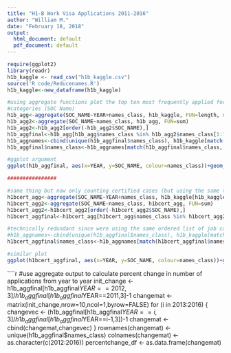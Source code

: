 ```yaml
---
title: "H1-B Work Visa Applications 2011-2016"
author: "William M."
date: "February 18, 2018"
output:
  html_document: default
  pdf_document: default
---
```


````r
require(ggplot2)
library(readr)
h1b_kaggle <- read_csv("h1b_kaggle.csv")
source('R code/Reducenames.R')
h1b_kaggle<-new_dataframe(h1b_kaggle)
````  

````r
#using aggregate functions plot the top ten most frequently applied for visa job
#categories (SOC Name)
h1b_agg<-aggregate(SOC_NAME~YEAR+names_class, h1b_kaggle, FUN=length, na.action = NULL)
h1b_agg2<-aggregate(SOC_NAME~names_class, h1b_agg, FUN=sum)
h1b_agg2<-h1b_agg2[order(-h1b_agg2$SOC_NAME),]
h1b_aggfinal<-h1b_agg[h1b_agg$names_class %in% h1b_agg2$names_class[1:10], ]
h1b_aggnames<-cbind(unique(h1b_aggfinal$names_class), h1b_kaggle[match(unique(h1b_aggfinal$names_class), h1b_kaggle$names_class), "SOC_NAME"])
h1b_aggfinal$names_class<-h1b_aggnames[match(h1b_aggfinal$names_class, h1b_aggnames[,1]),2]

#ggplot argument
ggplot(h1b_aggfinal, aes(x=YEAR, y=SOC_NAME, colour=names_class))+geom_line()

################

#same thing but now only counting certified cases (but using the same top ten categories)
h1bcert_agg<-aggregate(SOC_NAME~YEAR+names_class, h1b_kaggle[h1b_kaggle$CASE_STATUS=="CERTIFIED",], FUN=length, na.action = NULL)
h1bcert_agg2<-aggregate(SOC_NAME~names_class, h1bcert_agg, FUN=sum)
h1bcert_agg2<-h1bcert_agg2[order(-h1bcert_agg2$SOC_NAME),]
h1bcert_aggfinal<-h1bcert_agg[h1bcert_agg$names_class %in% h1bcert_agg2$names_class[1:10], ]

#technically redundant since were using the same ordered list of job categories as before
#h1b_aggnames<-cbind(unique(h1b_aggfinal$names_class), h1b_kaggle[match(unique(h1b_aggfinal$names_class), #h1b_kaggle$names_class), "SOC_NAME"])
h1bcert_aggfinal$names_class<-h1b_aggnames[match(h1bcert_aggfinal$names_class, h1b_aggnames[,1]),2]

#similar plot
ggplot(h1bcert_aggfinal, aes(x=YEAR, y=SOC_NAME, colour=names_class))+geom_line()
````  

````r
#use aggregate output to calculate percent change in number of applications from year to year
init_change <- h1b_aggfinal[h1b_aggfinal$YEAR==2012,3]/h1b_aggfinal[h1b_aggfinal$YEAR==2011,3]-1
changemat <- matrix(init_change,nrow=10,ncol=1,byrow=FALSE)
for (i in 2013:2016) {
changevec <- (h1b_aggfinal[h1b_aggfinal$YEAR==i,3]/h1b_aggfinal[h1b_aggfinal$YEAR==i-1,3])-1
changemat <- cbind(changemat,changevec)
}
rownames(changemat) <- unique(h1b_aggfinal$names_class)
colnames(changemat) <- as.character(c(2012:2016))
percentchange_df <- as.data.frame(changemat)


